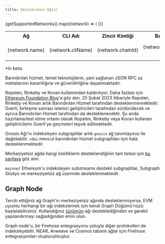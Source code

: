 ```yaml
---
title: Desteklenen Ağlar
---
```



<Table>
  <tr>
    <th>Ağ</th>
    <th>CLI Adı</th>
    <th align="center">Zincir Kimliği</th>
    <th align="center">Barındırılan Hizmet</th>
    <th align="center">Subgraph Stüdyo</th>
    <th align="center">Merkeziyetsiz Ağ</th>
    <th align="center">Substreams Desteği</th>
  </tr>
  {getSupportedNetworks().map((network) => (
    <tr key={network.cliName}>
      <td>{network.name}</td>
      <td>
        <CodeInline>{network.cliName}</CodeInline>
      </td>
      <td align="center">{network.chainId}</td>
      <td align="center">{network.supportedOnHosted ? '✓' : null}</td>
      <td align="center">{network.supportedOnStudio ? '✓' : null}</td>
      <td align="center">{network.supportedOnNetwork ? `✓${network.isBeta ? '*' : ''}` : null}</td>
      <td align="center">{network.substreams ? '✓' : null}</td>
    </tr>
  ))}
</Table>

\*In beta.

Barındırılan hizmet, temel teknolojilerin, yani sağlanan JSON RPC uç noktalarının kararlılığına ve güvenilirliğine dayanmaktadır.

Ropsten, Rinkeby ve Kovan kullanımdan kaldırılıyor. Daha fazlası için [Ethereum Foundation Blog](https://blog.ethereum.org/2022/06/21/testnet-deprecation)'a göz atın. 25 Şubat 2023 itibariyle Ropsten, Rinkeby ve Kovan artık Barındırılan Hizmet tarafından desteklenmemektedir. Goerli, birleşme sonrası istemci geliştiricileri tarafından sürdürülecek ve ayrıca Barındırılan Hizmet tarafından da desteklenecektir. Şu anda hazırlama/test etme ortamı olarak Ropsten, Rinkeby veya Kovan kullanan geliştiricilerin Goerli'ye geçmeleri teşvik edilmektedir.

Gnosis Ağı'nı indeksleyen subgraphlar artık `gnosis` ağ tanımlayıcısı ile dağıtılabilir. `xdai` mevcut barındırılan hizmet subgraphları için hala desteklenmektedir.

Merkeziyetsiz ağda hangi özelliklerin desteklendiğinin tam listesi için [bu sayfaya](https://github.com/graphprotocol/indexer/blob/main/docs/feature-support-matrix.md) göz atın.

`mainnet` Ethereum'u indeksleyen substreams destekli subgraphlar, Subgraph Stüdyo ve merkeziyetsiz ağ üzerinde desteklenmektedir.

## Graph Node

Tercih ettiğiniz ağ Graph'ın merkeziyetsiz ağında desteklenmiyorsa, EVM uyumlu herhangi bir ağı indekslemek için kendi Graph Düğümü'nüzü başlatabilirsiniz. Kullandığınız [sürümün](https://github.com/graphprotocol/graph-node/releases) ağı desteklediğinden ve gerekli yapılandırmayı sağladığından emin olun.

Graph node'u, bir Firehose entegrasyonu yoluyla diğer protokolleri de indeksleyebilir. NEAR, Arweave ve Cosmos tabanlı ağlar için Firehose entegrasyonları oluşturulmuştur.
